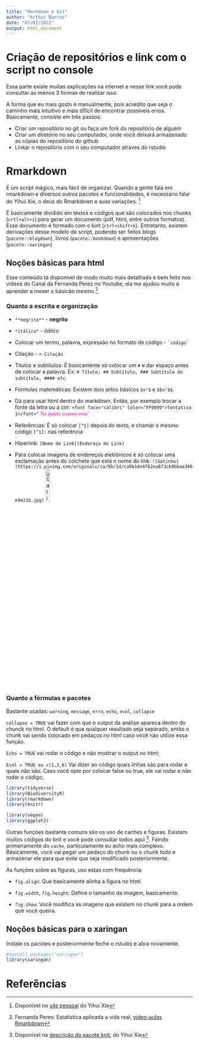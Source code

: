 ```yaml
---
title: "Markdown e Git"
author: "Arthur Barros"
date: "07/02/2021"
output: html_document
---
```



# Criação de repositórios e link com o script no console

Essa parte existe muitas explicações na internet e nesse link você pode consultar ao menos 3 formas de realizar isso. 

A forma que eu mais gosto é manualmente, pois acredito que seja o caminho mais intuitivo e mais difícil de encontrar possíveis erros. Basicamente, consiste em três passos:

 - Criar um repositório no git ou faça um fork do repositório de alguém
 - Criar um diretório no seu computador, onde você deixará armazenado as cópias do repositório do github
 - Linkar o repositório com o seu computador atraves do rstudio
 

# Rmarkdown

É um script mágico, mais fácil de organizar. Quando a gente fala em rmarkdown e diversos outros pacotes e funcionalidades, é necessário falar do Yihui Xie, o deus do Rmarkdown e suas variações. [^1]

É basicamente dividido em textos e códigos que são colocados nos chunks (`crtl+alt+i`) para gerar um documento (pdf, html, entre outros formatos). Esse documento é formado com o kint (`ctrl+shift+k`). Entretanto, existem derivações desse modelo de script, podendo ser feitos blogs (`pacote::blogdown`), livros (`pacote::bookdown`) e apresentações (`pacote::xaringan`)

## Noções básicas para html

Esse conteúdo tá disponível de modo muito mais detalhada e bem feito nos vídeos do Canal da Fernanda Perez no Youtube, ela me ajudou muito a aprender a mexer o básicão mesmo.[^3]

### Quanto a escrita e organização

 - `**negrito**` - **negrito**
 
 - `*itálico*` - *itálico*
 
 - Colocar um termo, palavra, expressão no formato de código - `` `código` ``
 
 - Citação - `> Citação`
 
 - Títulos e subtítulos: É basicamente só colocar um `#` e dar espaço antes de colocar a palavra. Ex: `# Título; ## Subtítulo, ### Subtítulo do subtítulo, #### etc`.
 
 - Fórmulas matemáticas: Existem dois jeitos básicos `$x²$` e `$$x²$$`.
 
 - Dá para usar html dentro do markdown. Então, por exemplo trocar a fonte da letra ou a cor: `<font face="calibri" Color="FF0099">Tentativa 1</font>"`
 <font face="calibri" Color="FF0099">Na quarta usamos rosa</font>`
 
 - Referências: É só colocar `[^1]` depois do texto, e chamar o mesmo código `[^1]:` nas referência
 
 - Hiperlink: `[Nome do Link](Endereço do Link)`
 
 - Para colocar imagens de endereços eletrônicos é só colocar uma exclamação antes do colchete que está o nome do link:
 `![Gatinho](https://i.pinimg.com/originals/ca/9b/1d/ca9b1de4f62ea873cb9bbaa396e9e21b.jpg)`
  ![Gatinho](https://encrypted-tbn0.gstatic.com/images?q=tbn:ANd9GcQ9VRgoTsA_2si0Sk5Zv8kUTMslxkgXuGzu7939R0D0DllhM6Okwhd7xMnJtjF1MquEvSpPoWuUO8-2h6X5dvE&usqp=CAU&ec=45774424){ width=15% }


### Quanto a fórmulas e pacotes

Bastante usadas: `warning`, `message`, `erro `, `echo`, `eval`, `collapse`

`collapse = TRUE` vai fazer com que o output da análise apareca dentro do chunck no html. O default é que qualquer resultado seja separado, então o chunk vai sendo colocado em pedaços no html caso você não utilize essa função. 

`Echo = TRUE` vai rodar o código e não mostrar o output no html;

`Eval = TRUE ou c(1,2,6)` Vai dizer ao código quais linhas são para rodar e quais não são. Caso você opte por colocar false ou true, ele vai rodar e não rodar o código;

```r
library(tidyverse)
library(BiodiversityR)
library(rmarkdown)
library(knitr)
```

```r
library(vegan)
library(ggplot2)

```

Outras funções bastante comuns são os uso de caches e figuras. Existem muitos códigos do knit e você pode consultar todos aqui [^2]. Falndo primeiramente do `cache`, particulamente eu acho mais complexo. Basicamente, você vai pegar um pedaço do chunk ou o chunk todo e armazenar ele para que evite que seja modificado posteriormente. 

As funções sobre as figuras, uso estas com frequência:

 - `fig.align`: Que basicamente alinha a figura no html.
 
 - `fig.width`, `fig.height`: Define o tamanho da imagem, basicamente. 
 
 - `fig.show`: Você modifica as imagens que existem no chunk para a ordem que você queira. 

## Noções básicas para o xaringan

Instale os pacotes e posteriormente feche o rstudio e abra novamente.
```r
#install.packages("xaringan")
library(xaringan)
```



# Referências
[^1]: Disponível no [site pessoal](https://yihui.org/) do Yihui Xie
[^2]: Disponível na [descrição do pacote knit](https://yihui.org/knitr/options/#cache), do Yihui Xie
[^3]: Fernanda Peres: Estatística aplicada a vida real, [video-aulas Rmarkdown](https://www.youtube.com/watch?v=obxa5VH4WvY&list=PLOw62cBQ5j9VV0WR533an6wmh9dZFUFKJ)